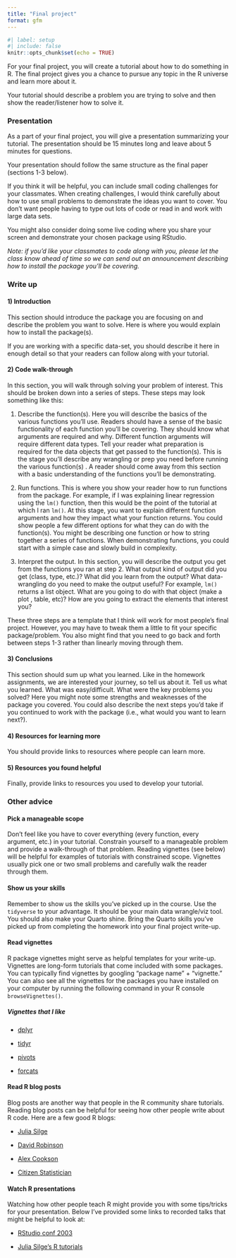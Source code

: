 ```yaml
---
title: "Final project"
format: gfm
---
```


```r
#| label: setup
#| include: false
knitr::opts_chunk$set(echo = TRUE)
```

For your final project, you will create a tutorial about how to do something in R. The final project gives you a chance to pursue any topic in the R universe and learn more about it.

Your tutorial should describe a problem you are trying to solve and then show the reader/listener how to solve it.

### Presentation

As a part of your final project, you will give a presentation summarizing your tutorial. The presentation should be 15 minutes long and leave about 5 minutes for questions.

Your presentation should follow the same structure as the final paper (sections 1-3 below).

If you think it will be helpful, you can include small coding challenges for your classmates. When creating challenges, I would think carefully about how to use small problems to demonstrate the ideas you want to cover. You don't want people having to type out lots of code or read in and work with large data sets.

You might also consider doing some live coding where you share your screen and demonstrate your chosen package using RStudio.

*Note: if you'd like your classmates to code along with you, please let the class know ahead of time so we can send out an announcement describing how to install the package you'll be covering.*

### Write up

#### 1) Introduction

This section should introduce the package you are focusing on and describe the problem you want to solve. Here is where you would explain how to install the package(s).

If you are working with a specific data-set, you should describe it here in enough detail so that your readers can follow along with your tutorial.

#### 2) Code walk-through

In this section, you will walk through solving your problem of interest. This should be broken down into a series of steps. These steps may look something like this:

1)  Describe the function(s). Here you will describe the basics of the various functions you'll use. Readers should have a sense of the basic functionality of each function you'll be covering. They should know what arguments are required and why. Different function arguments will require different data types. Tell your reader what preparation is required for the data objects that get passed to the function(s). This is the stage you'll describe any wrangling or prep you need before running the various function(s) . A reader should come away from this section with a basic understanding of the functions you'll be demonstrating.

2)  Run functions. This is where you show your reader how to run functions from the package. For example, if I was explaining linear regression using the `lm()` function, then this would be the point of the tutorial at which I ran `lm()`. At this stage, you want to explain different function arguments and how they impact what your function returns. You could show people a few different options for what they can do with the function(s). You might be describing one function or how to string together a series of functions. When demonstrating functions, you could start with a simple case and slowly build in complexity.

3)  Interpret the output. In this section, you will describe the output you get from the functions you ran at step 2. What output kind of output did you get (class, type, etc.)? What did you learn from the output? What data-wrangling do you need to make the output useful? For example, `lm()` returns a list object. What are you going to do with that object (make a plot , table, etc)? How are you going to extract the elements that interest you?

These three steps are a template that I think will work for most people's final project. However, you may have to tweak them a little to fit your specific package/problem. You also might find that you need to go back and forth between steps 1-3 rather than linearly moving through them.

#### 3) Conclusions

This section should sum up what you learned. Like in the homework assignments, we are interested your journey, so tell us about it. Tell us what you learned. What was easy/difficult. What were the key problems you solved? Here you might note some strengths and weaknesses of the package you covered. You could also describe the next steps you'd take if you continued to work with the package (i.e., what would you want to learn next?).

#### 4) Resources for learning more

You should provide links to resources where people can learn more.

#### 5) Resources you found helpful

Finally, provide links to resources you used to develop your tutorial.

### Other advice

#### Pick a manageable scope

Don't feel like you have to cover everything (every function, every argument, etc.) in your tutorial. Constrain yourself to a manageable problem and provide a walk-through of that problem. Reading vignettes (see below) will be helpful for examples of tutorials with constrained scope. Vignettes usually pick one or two small problems and carefully walk the reader through them.

#### Show us your skills

Remember to show us the skills you've picked up in the course. Use the `tidyverse` to your advantage. It should be your main data wrangle/viz tool. You should also make your Quarto shine. Bring the Quarto skills you've picked up from completing the homework into your final project write-up.

#### Read vignettes

R package vignettes might serve as helpful templates for your write-up. Vignettes are long-form tutorials that come included with some packages. You can typically find vignettes by googling "package name" + "vignette." You can also see all the vignettes for the packages you have installed on your computer by running the following command in your R console `browseVignettes()`.

##### Vignettes that I like

-   [dplyr](https://cran.r-project.org/web/packages/dplyr/vignettes/dplyr.html)

-   [tidyr](https://tidyr.tidyverse.org/articles/tidy-data.html)

-   [pivots](https://tidyr.tidyverse.org/articles/pivot.html)

-   [forcats](https://forcats.tidyverse.org/articles/forcats.html)

#### Read R blog posts

Blog posts are another way that people in the R community share tutorials. Reading blog posts can be helpful for seeing how other people write about R code. Here are a few good R blogs:

-   [Julia Silge](https://juliasilge.com/blog/)

-   [David Robinson](http://varianceexplained.org/posts/)

-   [Alex Cookson](https://www.alexcookson.com/)

-   [Citizen Statistician](citizen-statistician.org)

#### Watch R presentations

Watching how other people teach R might provide you with some tips/tricks for your presentation. Below I've provided some links to recorded talks that might be helpful to look at:

-   [RStudio conf 2003](https://www.youtube.com/playlist?list=PL9HYL-VRX0oRFZslRGHwHuwea7SvAATHp)

-   [Julia Silge's R tutorials](https://www.youtube.com/channel/UCTTBgWyJl2HrrhQOOc710kA)
